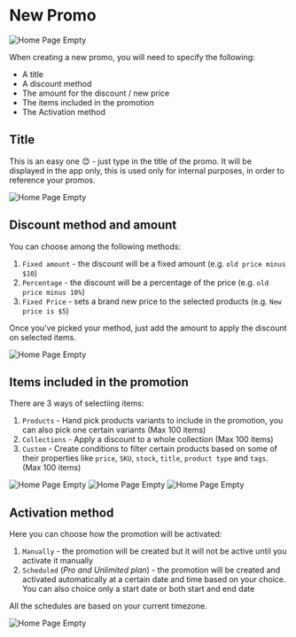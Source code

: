 
# New Promo

<Bleed>![Home Page Empty](../../public/promo.png)</Bleed>

When creating a new promo, you will need to specify the following:

- A title
- A discount method
- The amount for the discount / new price
- The items included in the promotion
- The Activation method

## Title

This is an easy one 😊 - just type in the title of the promo. It will be displayed in the app only, this is used only for internal purposes, in order to reference your promos.

<Bleed>![Home Page Empty](../../public/title.png)</Bleed>

## Discount method and amount

You can choose among the following methods:

1. `Fixed amount` - the discount will be a fixed amount (e.g. `old price minus $10`)
2. `Percentage` - the discount will be a percentage of the price (e.g. `old price minus 10%`)
3. `Fixed Price` - sets a brand new price to the selected products (e.g. `New price is $5`)

Once you've picked your method, just add the amount to apply the discount on selected items.

<Bleed>![Home Page Empty](../../public/amount.png)</Bleed>

## Items included in the promotion

There are 3 ways of selectiing items:

1. `Products` - Hand pick products variants to include in the promotion, you can also pick one certain variants (Max 100 items)
2. `Collections` - Apply a discount to a whole collection (Max 100 items)
3. `Custom` - Create conditions to filter certain products based on some of their properties like `price`, `SKU`, `stock`, `title`, `product type` and `tags`. (Max 100 items)

<Bleed>![Home Page Empty](../../public/productspicker.png)</Bleed>
<Bleed>![Home Page Empty](../../public/collectionpicker.png)</Bleed>
<Bleed>![Home Page Empty](../../public/custompicker.png)</Bleed>

## Activation method

Here you can choose how the promotion will be activated:

1. `Manually` - the promotion will be created but it will not be active until you activate it manually
2. `Scheduled` (_Pro and Unlimited plan_) - the promotion will be created and activated automatically at a certain date and time based on your choice. You can also choice only a start date or both start and end date

<Callout>All the schedules are based on your current timezone.</Callout>

<Bleed>![Home Page Empty](../../public/activation.png)</Bleed>
